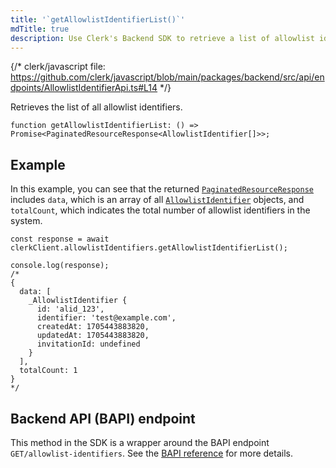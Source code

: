 ```yaml
---
title: '`getAllowlistIdentifierList()`'
mdTitle: true
description: Use Clerk's Backend SDK to retrieve a list of allowlist identifiers.
---
```


{/* clerk/javascript file: https://github.com/clerk/javascript/blob/main/packages/backend/src/api/endpoints/AllowlistIdentifierApi.ts#L14 */}

Retrieves the list of all allowlist identifiers.

```tsx {{ prettier: false }}
function getAllowlistIdentifierList: () => Promise<PaginatedResourceResponse<AllowlistIdentifier[]>>;
```

## Example

In this example, you can see that the returned [`PaginatedResourceResponse`](/docs/references/backend/types/paginated-resource-response) includes `data`, which is an array of all [`AllowlistIdentifier`](/docs/references/backend/types/backend-allowlist-identifier) objects, and `totalCount`, which indicates the total number of allowlist identifiers in the system.

```tsx {{ prettier: false }}
const response = await clerkClient.allowlistIdentifiers.getAllowlistIdentifierList();

console.log(response);
/*
{
  data: [
    _AllowlistIdentifier {
      id: 'alid_123',
      identifier: 'test@example.com',
      createdAt: 1705443883820,
      updatedAt: 1705443883820,
      invitationId: undefined
    }
  ],
  totalCount: 1
}
*/
```

## Backend API (BAPI) endpoint

This method in the SDK is a wrapper around the BAPI endpoint `GET/allowlist-identifiers`. See the [BAPI reference](https://clerk.com/docs/reference/backend-api/tag/Allow-list-Block-list#operation/ListAllowlistIdentifiers) for more details.
